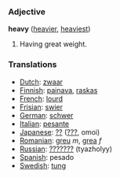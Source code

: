 === Adjective ===

'''heavy''' ([[heavier]], [[heaviest]])

#Having great weight.

=== Translations ===
*[[Dutch]]: [[zwaar]]
*[[Finnish]]: [[painava]], [[raskas]]
*[[French]]: [[lourd]]
*[[Frisian]]: [[swier]]
*[[German]]: [[schwer]]
*[[Italian]]: [[pesante]]
*[[Japanese]]: [[??]] ([[???]], omoi)
*[[Romanian]]: [[greu]] ''m'', [[grea]] ''f''
*[[Russian]]: [[???????]] (tyazholyy)
*[[Spanish]]: pesado
*[[Swedish]]: [[tung]]